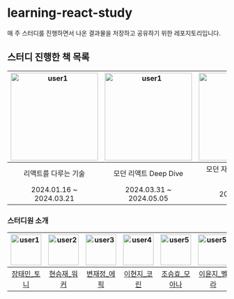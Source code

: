 # learning-react-study
매 주 스터디를 진행하면서 나온 결과물을 저장하고 공유하기 위한 레포지토리입니다.

## 스터디 진행한 책 목록

| <img src="https://contents.kyobobook.co.kr/sih/fit-in/458x0/pdt/9791160508796.jpg" width="200" height="200" alt="user1"/> | <img src="https://contents.kyobobook.co.kr/sih/fit-in/458x0/pdt/9791158394646.jpg" width="200" height="200" alt="user1"/> | <img src="https://contents.kyobobook.co.kr/sih/fit-in/458x0/pdt/9791158392239.jpg" width="200" height="200" alt="user1"/> |
|:---:|:---:|:---:|
|리액트를 다루는 기술|모던 리액트 Deep Dive|모던 자바스크립트 Deep Dive|
|2024.01.16 ~ 2024.03.21|2024.03.31 ~ 2024.05.05|2024.05.11 ~ |

### 스터디원 소개

| <img src="https://github.com/taemin-jang.png?size=70" width="70" height="70" alt="user1"/> |<img src="https://github.com/goldmayo.png?size=70" width="70" height="70" alt="user2"/> | <img src="https://github.com/BoubleJ.png?size=70" width="70" height="70" alt="user3"/> | <img src="https://github.com/hyeonzii.png?size=70" width="70" height="70" alt="user4"/> | <img src="https://github.com/Joseunghyo7742.png?size=70" width="70" height="70" alt="user5"/> | <img src="https://github.com/yunjiisy.png?size=70" width="70" height="70" alt="user5"/> | <img src="https://github.com/busy-joj.png?size=70" width="70" height="70" alt="user5"/> | <img src="https://github.com/p-so-yeon.png?size=70" width="70" height="70" alt="user5"/> |
|:---:|:---:|:---:|:---:|:---:|:---:|:---:|:---:|
| [장태민_토니](https://github.com/taemin-jang) | [현승재_워커](https://github.com/goldmayo) | [변재정_에픽](https://github.com/BoubleJ) | [이현지_코린](https://github.com/hyeonzii) | [조승효_모아나](https://github.com/Joseunghyo7742) | [이윤지_벨라](https://github.com/yunjiisy) | [정윤정_올립](https://github.com/busy-joj) | [박소연_메이](https://github.com/p-so-yeon) |
